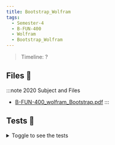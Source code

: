 ```yaml
---
title: Bootstrap_Wolfram
tags:
  - Semester-4
  - B-FUN-400
  - Wolfram
  - Bootstrap_Wolfram
---
```

> Timeline: ?


## Files 📂

:::note 2020 Subject and Files
- [B-FUN-400_wolfram_Bootstrap.pdf](https://github.com/Studio-17/Epitech-Subjects/raw/main/Semester-4/B-FUN-400/Wolfram/Bootstrap_Wolfram/B-FUN-400_wolfram_Bootstrap.pdf)
:::

## Tests 🤖
<details>
  <summary>Toggle to see the tests</summary>
  <div>
Yo
  </div>
</details>

